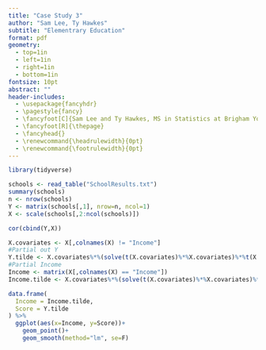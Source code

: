 ```yaml
---
title: "Case Study 3"
author: "Sam Lee, Ty Hawkes"
subtitle: "Elementrary Education"
format: pdf
geometry: 
  - top=1in
  - left=1in
  - right=1in
  - bottom=1in
fontsize: 10pt
abstract: ""
header-includes:
  - \usepackage{fancyhdr}
  - \pagestyle{fancy}
  - \fancyfoot[C]{Sam Lee and Ty Hawkes, MS in Statistics at Brigham Young University}
  - \fancyfoot[R]{\thepage}
  - \fancyhead{}
  - \renewcommand{\headrulewidth}{0pt}
  - \renewcommand{\footrulewidth}{0pt}
---
```


```r
library(tidyverse)

schools <- read_table("SchoolResults.txt")
summary(schools)
n <- nrow(schools)
Y <- matrix(schools[,1], nrow=n, ncol=1)
X <- scale(schools[,2:ncol(schools)])

cor(cbind(Y,X))

X.covariates <- X[,colnames(X) != "Income"]
#Partial out Y
Y.tilde <- X.covariates%*%(solve(t(X.covariates)%*%X.covariates)%*%t(X.covariates)%*%Y)-Y
#Partial Income
Income <- matrix(X[,colnames(X) == "Income"])
Income.tilde <- X.covariates%*%(solve(t(X.covariates)%*%X.covariates)%*%t(X.covariates)%*%Income)-Income

data.frame(
  Income = Income.tilde,
  Score = Y.tilde
) %>%
  ggplot(aes(x=Income, y=Score))+
    geom_point()+
    geom_smooth(method="lm", se=F)
```

